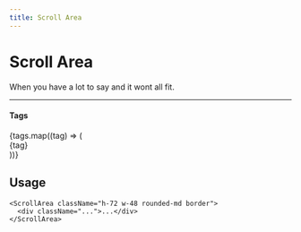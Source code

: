 ```yaml
---
title: Scroll Area
---
```


# Scroll Area

When you have a lot to say and it wont all fit.

---



<ScrollArea className="h-72 w-48 rounded-md border">
  <div className="p-4">
    <h4 className="mb-4 text-sm font-medium leading-none">Tags</h4>
    {tags.map((tag) => (
      <Fragment key={tag}>
        <div className="text-sm" key={tag}>
          {tag}
        </div>
        <Separator className="my-2" />
      </Fragment>
    ))}
  </div>
</ScrollArea>

## Usage

```tsx
<ScrollArea className="h-72 w-48 rounded-md border">
  <div className="...">...</div>
</ScrollArea>
```
